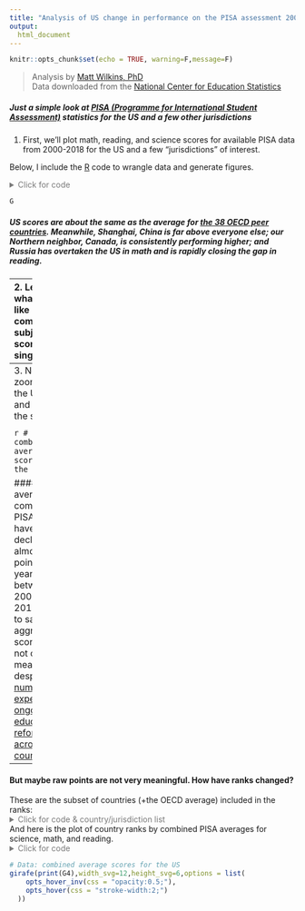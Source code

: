 ```yaml
---
title: "Analysis of US change in performance on the PISA assessment 2000-2018 as an application of slope"
output: 
  html_document
---
```


```r
knitr::opts_chunk$set(echo = TRUE, warning=F,message=F)

```

> Analysis by [Matt Wilkins, PhD](https://www.mattwilkinsbio.com)  
  Data downloaded from the [National Center for Education Statistics](https://nces.ed.gov/surveys/pisa/idepisa/report.aspx?p=1%C3%81RMS%C3%811%C3%8120183%C3%8020153%C3%8020123%C3%8020093%C3%8020063%C3%8020033%C3%8020003%C3%81PVMATH%C3%81TOTAL%C3%81IN3%C3%80AUS%C3%80AUT%C3%80BEL%C3%80CAN%C3%80CHL%C3%80COL%C3%80CZE%C3%80DNK%C3%80EST%C3%80FIN%C3%80FRA%C3%80DEU%C3%80GRC%C3%80HUN%C3%80ISL%C3%80IRL%C3%80ISR%C3%80ITA%C3%80JPN%C3%80KOR%C3%80LVA%C3%80LUX%C3%80MEX%C3%80NLD%C3%80NZL%C3%80NOR%C3%80POL%C3%80PRT%C3%80SVK%C3%80SVN%C3%80ESP%C3%80SWE%C3%80CHE%C3%80TUR%C3%80GBR%C3%80USA%C3%80RUS%C3%80QCN%C3%80SGP%C3%80ARE%C3%80VNM%C3%81MN%C3%82MN%C3%81Y%C3%82J%C3%810%C3%810%C3%8137%C3%81N&Lang=1033)

##### Just a simple look at [PISA (Programme for International Student Assessment)](https://nces.ed.gov/surveys/pisa/index.asp) statistics for the US and a few other jurisdictions

1. First, we'll plot math, reading, and science scores for available PISA data from 2000-2018 for the US and a few "jurisdictions" of interest.

Below, I include the [R](https://www.r-project.org/) code to wrangle data and generate figures.

<details>
 <summary style="color: #7A7A7A"> Click for code </summary>
 
```r
require(remotes)
install_github("galacticpolymath/galacticPubs") #custom theme stuff
require(pacman)
p_load(ggplot2,readxl,dplyr,galacticPubs,reshape2,ggiraph)
d<-read_xlsx("data/pisa-data_2000-2018_tidy.xlsx")
#Rename Long name(s)
d$jurisdiction <- recode(d$jurisdiction,`International Average (OECD Countries)`="Avg of OECD Countries")
# Add ranks for each subject-year
d$sub_yr<-paste(d$subject,d$year)
d2<-lapply(unique(d$sub_yr),function(i) {
        d_i <- subset(d,sub_yr==i)
        d_i$rank<-rank(-d_i$average,na.last="keep",ties.method="average")
        d_i
      }) %>% bind_rows()
d2$year <- as.numeric(d2$year)

#define which jurisdictions to compare
for_comparison<-c("Avg of OECD Countries","United States","Canada","Shanghai - China","Russian Federation")

#plot score by year, grouped by subject
G<-d2 %>% subset(.,jurisdiction%in%for_comparison) %>% 
  ggplot(.,aes(x=year,y=average,col=jurisdiction))+
  geom_point()+geom_smooth(method="lm",se=F,formula='y~x')+
  facet_grid(~subject)+ggGalactic(font.cex =.8)+
  theme(strip.text=element_text(size=16))+
  scale_colour_manual(values=gpPal[[1]]$hex[c(6,5,2,4,1,3)])+
  scale_linetype_manual(values=c(3,1,1,1,2))+ylab("PISA average")

```
</details>

```r
G
```

##### US scores are about the same as the average for [the 38 OECD peer countries](https://en.wikipedia.org/wiki/OECD). Meanwhile, Shanghai, China is far above everyone else; our Northern neighbor, Canada, is consistently performing higher; and Russia has overtaken the US in math and is rapidly closing the gap in reading.

----
2. Let's see what it looks like if we combine the subject scores into a single value.

<details>
  <summary style="color: #7A7A7A"> Click for code </summary>
```r
  require(reshape2)
  # Sum all the scores for each country for each year
  d3 = melt(d2[,c("year","jurisdiction","average")],id=c("year","jurisdiction")) %>% dcast(.,formula=jurisdiction+year~variable,fun.aggregate=sum)
  names(d3)[3]<-"combined_average"
  
  #Now plot the result
  G2= d3 %>% subset(.,jurisdiction%in%for_comparison) %>% 
  ggplot(.,aes(x=year,y=combined_average,col=jurisdiction))+ylim(1350,1800)+
  geom_point()+geom_smooth(method="lm",se=F,formula='y~x')+
  ggGalactic(font.cex =.8)+
  theme(strip.text=element_text(size=16))+
  scale_colour_manual(values=gpPal[[1]]$hex[c(6,5,2,4,1,3)])+
  scale_linetype_manual(values=c(3,1,1,1,2))+ylab("Mean Combined PISA score")
  
```
</details>

``` r
G2
```

##### Because the science test wasn't offered initially (or in the same years), this reduces the range of our data. But the combined US PISA scores are incredibly flat for the last decade. 

-----
3. Next, let's zoom in on the US line and calculate the slope.

<details>
  <summary style="color: #7A7A7A"> Click for code </summary>
```r
  us<-subset(d3,jurisdiction=="United States")
  us
  #fit a line (it's just 4 points, but hey, we're not testing for significance)
  mod<-lm(combined_average~year,data=us,na.rm=T)
  mod_form<-paste0("y = ",round(coef(mod)[2],2),"x + ",round(coef(mod)[1],2))
  #make graph and add formula to it
  G3 <- us %>%  ggplot(.,aes(x=year,y=combined_average,col=jurisdiction))+
  geom_point(size=3)+geom_smooth(method="lm",se=F,formula='y~x')+
  ggGalactic(font.cex =.8)+ylim(1350,1800)+
  theme(strip.text=element_text(size=16))+
  scale_colour_manual(values=gpPal[[1]]$hex[1])+
  ylab("Mean Combined PISA score")+annotate("text",label=mod_form,col=gpColors("hydro"),size=10,x=2013,y=1530)
```
</details>

```r
# Data: combined average scores for the US
us
G3
```

##### US average combined PISA scores have declined by almost a point per year between 2009 and 2018. That is to say, the aggregate scores have not changed meaningfully, despite [numerous expensive, ongoing educational reforms across the country](https://time.com/5775795/education-reform-failed-america/).

----
#### But maybe raw points are not very meaningful. How have ranks changed?

These are the subset of countries (+the OECD average) included in the ranks:
<details>
  <summary style="color: #7A7A7A"> Click for code & country/jurisdiction list </summary>
```r
#recalculate ranks based on combined PISA scores (all subject scores added together)
d4 <-  lapply(sort(unique(d3$year)),function(i) {
        d_i <- subset(d3,year==i)
        d_i$rank<-rank(-d_i$combined_average,na.last="keep",ties.method="average")
        d_i
      }) %>% bind_rows()
d4$jurisdiction %>% unique()

```
</details>

And here is the plot of country ranks by combined PISA averages for science, math, and reading.
<details>
  <summary style="color: #7A7A7A"> Click for code </summary>
```r
  #get models for all countries & make hover text summary
  hoverText<-sapply(unique(d4$jurisdiction),function(x){
      d_x<-subset(d4,jurisdiction==x&complete.cases(rank))
      if(nrow(d_x)<3){mod_form=status= "Not enough data yet"
      }else{
        mod_x<-lm(-rank~year,data=d_x,na.rm=T)
        mod_form<-paste0("y = ",round(coef(mod_x)[2],2),"x + ",round(coef(mod_x)[1],2))
        #make status statement based on slope
        #Use slope of .25 as threshold (improving, declining or staying the same within 4 yrs)
        status<-{if(coef(mod_x)[2]>.25){"improving"
        }else if(coef(mod_x)[2]<(-.25)){"declining"
        }else if(coef(mod_x)[2]>-.25 & coef(mod_x)[2]<.25){"steady"}}
      }
      maxRank<-max(d_x$rank,na.rm=T)
      maxYear<-d_x$year[which.max(d_x$rank)]
      minRank<-min(d_x$rank,na.rm=T)
      minYear<-d_x$year[which.min(d_x$rank)]
      
      #switched max/min in the output due to interpretation of 1 as a higher rank
      return(assign(x,paste0(toupper(x),"\nStatus: ",status,"\n",mod_form,"\nHighest: ",minRank," (",minYear,")\nLowest: ",maxRank," (",maxYear,")")))
  }) 
#Add formulas to the data frame
d4$hoverText<-hoverText[match(d4$jurisdiction,names(hoverText))]

#Make certain countries stand out a little
  focal_jur<-c("United States","Canada","Avg of OECD Countries")
  d4$colCode<-0
  #change focal jurisdictions to number codes 1=US, 2=Canada, 3=avg oecd
  for(i in 1:length(focal_jur)){d4$colCode[which(d4$jurisdiction==focal_jur[i])]<-i}
  d4$colCode<-as.factor(ifelse(is.na(d4$rank),NA,d4$colCode))
  #make a literal vector of colors, as well. We'll still use colCode to style shapes,etc
  colVec<-ifelse(d4$colCode==0,"gray80","gray30") #make 0s light gray, and the highlighted countries darker gray
  #I seem to need yet another vector of just the country colors
  colVec_jur<-ifelse(d4$jurisdiction %>% unique()%in%focal_jur,"gray30","gray80")
  names(colVec_jur)<-d4$jurisdiction %>% unique()
  
  ######
  #make graph and add formula to it
  G4 <- d4 %>% subset(.,!jurisdiction%in%focal_jur) %>%  ggplot(.,aes(x=year,y=rank,group=jurisdiction),stroke=.5)+
  #First add nonfocal countries in a less obtrusive color
  geom_point_interactive(show.legend=F,size=1.5,color="gray80",shape=19,
                         aes(data_id=jurisdiction,tooltip=paste0(toupper(jurisdiction), "\nYear: ",year,"\nRank: ",rank)),
                         hover_css="stroke: #6812d1;fill: #6812d1;")+
  geom_smooth_interactive(show.legend=F,method="lm",se=F,size=.5,formula='y~x',color="gray80",size=.8,
                          aes(data_id=jurisdiction,tooltip=hoverText),
                          hover_css="stroke: #6812d1;")+
    #Add custom styling for Galactic Polymath
    ggGalactic(font.cex =.6)+
    #Scale axes
    scale_x_continuous(breaks=seq(2006,2018,3),limits=c(2006,2018))+scale_y_reverse(limits=c(44,-2),breaks=c(1,seq(45,1,-5)))+
    
    #Now add on your focal countries so they look distinct
  geom_point_interactive(inherit.aes=F, data=subset(d4,jurisdiction%in%focal_jur&complete.cases(rank)),
                           show.legend=T,size=1.85,color="gray30",
                         aes(shape=colCode,data_id=jurisdiction,x=year,y=rank,
                             tooltip=paste0(toupper(jurisdiction), "\nYear: ",year,"\nRank: ",rank)),
                         hover_css="stroke: #6812d1;fill: #6812d1;")+
  geom_smooth_interactive(inherit.aes=F, data=subset(d4,jurisdiction%in%focal_jur&complete.cases(rank)),
                          show.legend=T,method="lm",se=F,size=1,formula='y~x',size=.8,color="gray30",
                          aes(x=year,y=rank,data_id=jurisdiction,tooltip=hoverText,linetype=colCode),
                          hover_css="stroke: #6812d1;")+
    scale_shape_manual(name="Focal Jurisdictions:",values=c(24,22,23),labels=sort(focal_jur,decreasing = T))+
    scale_linetype_manual(name="Focal Jurisdictions:",values=1:3,labels=sort(focal_jur,decreasing = T))+
  ylab("Overall PISA Rank")+
    labs(title="Change in PISA scores for 41 countries and the OECD average",
         subtitle="Mouse over a trendline to get the line equation and other info")+
    theme(legend.position="bottom",legend.background = element_rect(fill="gray94",color="transparent" ),
          legend.key=element_rect("gray98"),legend.key.width=unit(22,"pt"), 
          legend.text=element_text(size=8),
          plot.title=element_text(size=11),plot.subtitle=element_text(size=9,color="#6812d1"),
          axis.title=element_text(size=10))+ xlab("")
    
  
```
</details>

```r
# Data: combined average scores for the US
girafe(print(G4),width_svg=12,height_svg=6,options = list(
    opts_hover_inv(css = "opacity:0.5;"),
    opts_hover(css = "stroke-width:2;")
  ))
```
